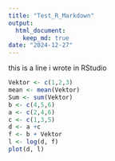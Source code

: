 ```yaml
---
title: "Test_R_Markdown"
output: 
  html_document: 
    keep_md: true
date: "2024-12-27"
---
```

this is a line i wrote in RStudio
```r
Vektor <- c(1,2,3)
mean <- mean(Vektor)
Sum <- sum(Vektor)
b <- c(4,5,6)
a <- c(2,4,6)
c <- c(1,3,5)
d <- a +c
f <- b + Vektor
l <- log(d, f)
plot(d, l)
```
